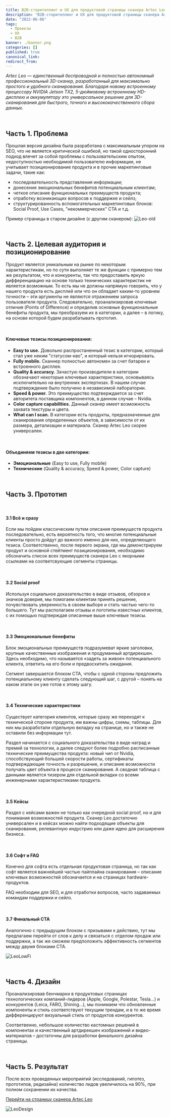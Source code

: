 ```yaml
---
title: B2B-cторителлинг и UX для продуктовой страницы сканера Artec Leo
description: "B2B-cторителлинг и UX для продуктовой страницы сканера Artec Leo"
date: "2022-06-06"
tags:
  - Проекты
  - UX
  - B2B
banner: ./banner.png
categories: []
published: true
canonical_link: 
redirect_from:
---
```


*Artec Leo — единственный беспроводной и полностью автономный профессиональный 3D-сканер, 
разработанный для максимально простого и удобного сканирования. Благодаря новому 
встроенному процессору NVIDIA Jetson TX2, 5-дюймовому встроенному HD-дисплею и 
аккумулятору это универсальное решение для 3D-сканирования для быстрого, точного 
и высококачественного сбора данных.*

<br />

## Часть 1\. Проблема

Прошлая версия дизайна была разработана с максимальным упором на SEO, что не является критической ошибкой,
но такой односторонний подход влечет за собой проблемы с пользовательским опытом, недоступностью 
необходимой пользователю информации, не учитывает позиционирование продукта 
и в прочие маркетинговые задачи, такие как:
- последовательность представления информации;
- донесение эмоциональных бенефитов потенциальным клиентам;
- четкое описание функциональных преимуществ продукта;
- отработку возникающих вопросов к поддержке и сейлз;
- структурированность вспомогательных маркетинговых блоков: Social Proof, Use Cases, "некоммерческих" СТА и т.д.

Пример страницы в старом дизайне (с другим сканером):
![Leo-old](./Leo-old.png)

<br />

## Часть 2\. Целевая аудитория и позиционирование



Продукт является уникальным на рынке по некоторым характеристикам, но по сути выполняет те же функции
с примерно тем же результатом, что и конкуренты, так что предоставить яркую дифференциацию на основе только технических 
характеристик не является возможным. То есть мы не должны напрямую говорить, что у нашего продукта есть дисплей
или что он обладает каким-то уровнем точности – эти аргументы не являются отражением запроса пользователя продукта.
Следовательно, проанализировав ключевые отличия (Points of Difference) и определив основные функциональные 
бенефиты продукта, мы преобразуем их в категории, а далее – в логику, на основе которой будем разрабатывать прототип.

<br />

#### Ключевые тезисы позиционирования:

- **Easy to use.** Довольно распростаненный тезис в категории, 
который стал уже неким "статусом-кво", и который нельзя игнорировать.
- **Fully mobile.** Сканнер полностью автономен за счет батареи и встроенного дисплея.
- **Quality & accuracy.** Зачастую производители в категории обозначают некоторые
ключевые характеристики, основываясь исключительно на внутренних экспертизах. В нашем случае подтверждение
было получено в независимой лаборатории.
- **Speed & power.** Это преимущество подтверждается за счет авторитета поставщика компонентов, в данном случае – Nvidia.
- **Color capture capabilities.** Данный сканер имеет возможность захвата текстуры и цвета.
- **What can I scan.** В категории есть продукты, предназначенные для сканирования определенных объектов, 
в зависимости от их размера, детализации и материала. Сканер Artec Leo скорее универсален.

<br />

#### Объединяем тезисы в две категории:
- **Эмоциональные** (Easy to use, Fully mobile)
- **Технические** (Quality & accuracy, Speed & power, Color capture)

<br />

## Часть 3\. Прототип

<br />

#### 3\.1 Всё и сразу

Если мы пойдем классическим путем описания преимуществ продукта последовательно, есть вероятность того,
что многие потенциальные клиенты просто дойдут до важного именно для них, определяющего тезиса. Соответственно, после
первого экрана, где мы демонстрируем продукт и основной стейтмент позиционирования, необходимо обозначить список
всех преимуществ сканера Leo с якорными ссылками на соответсвующие сегменты страницы.

<br />

#### 3\.2 Social proof

Используя социальное доказательство в виде отзывов, обзоров и значков доверия, мы помогаем клиентам принять решение, 
почувствовать уверенность в своем выборе и стать частью чего-то большего. Тут мы располагаем отзывы 
и логотипы известных клиентов, с их помощью подтверждая описанные выше ключевые тезисы.

<br />

#### 3\.3 Эмоциональные бенефиты

Блок эмоциональных преимуществ подразумеват яркие заголовки, крупные качественные изображения
и продуманный артдирекшен. Здесь необходимо, что называется «задеть за живое» потенциального клиента, 
ответить на его боли и предвосхитить ожидания.

Сегмент завершается блоком СТА, чтобы с одной стороны предложить потенциальному клиенту сделать следующий шаг,
с другой – понять на каком этапе он уже готов к этому шагу.

<br />

#### 3\.4 Технические характеристики

Существует категория клиентов, которые сразу же переходят к технической стороне продукта, 
им важны цифры, схемы, таблицы. Для них мы разработали отдельную вкладку на странице, но
и также не оставили без информации тут.

Раздел начинается с социального доказательства в виде наград и премий за технологии, а далее
следуют более подробно расписанные технические преимущества продукта: новый чип от Nvidia, способствующий
большей скорости работы, сертификаты подтверждающие точность и разрешение, и описание возможности
получать цвет объекта в процессе сканирования. А сводная таблица с данными является тизером 
для отдельной вкладки со всеми инженерными характеристиками продукта.

<br />

#### 3\.5 Кейсы

Раздел с кейсами важен не только как очередной social proof, но и для понимания возможностей продукта.
Сканер Leo достаточно универсален и в кейсах можно найти подходящие объекты для сканирования, 
релевантную индустрию или даже идею для расширения бизнеса.

<br />

#### 3\.6 Софт и FAQ

Конечно для софта есть отдельная продуктовая страница, но так как софт является важнейшей частью пайплайна
сканирования – описание ключевых возможностей обозначается и на страницах hardware-продуктов.

FAQ необходим для SEO, и для отработки вопросов, часто задаваемых командам поддержки и сейлз.

<br />

#### 3\.7 Финальный СТА

Аналогично с предыдущим блоком с призывами к действию, тут мы предлагаем перейти от слов к делу
и связаться с отделом продаж или поддержки, а так же сможем предположить эффективность сегментов
между двумя блоками СТА.

![LeoLowFi](./LeoLF.png)

<br />

## Часть 4\. Дизайн

Проанализировав бенчмарки в продуктовых страницах технологических компаний-лидеров
(Apple, Google, Polestar, Tesla...) и конкурентов (Leica, FARO, Shining...), мы понимаем
что обновленные компоненты и стиль соответствуют текущим трендам, и в то же время
дифференцируют визуальный стиль от продуктов конкурентов.

Соответвенно, небольшое количество кастомных решений в компонентах и качественный артдирекшен 
изображений и видео-материалов – достаточны для разработки финального дизайна страницы.

<br />

## Часть 5\. Результат

После всех проведенных мероприятий (исследований, гипотез, прототипов, редизайна) 
количество лидов увеличилось на 90%, при полном сохранении их качества.

[Перейти на страницу сканера Artec Leo](https://www.artec3d.com/portable-3d-scanners/artec-leo)

![LeoDesign](./Overview.png)



